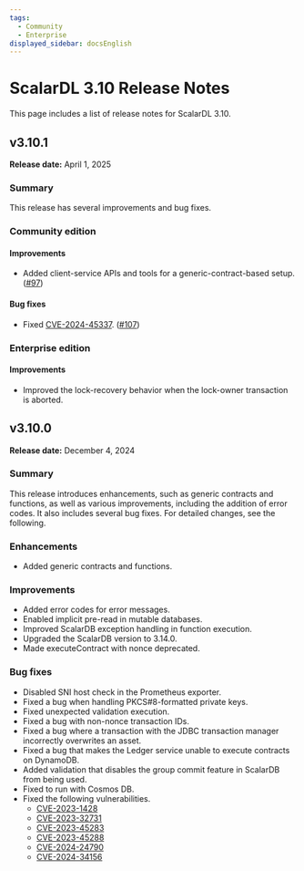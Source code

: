 ```yaml
---
tags:
  - Community
  - Enterprise
displayed_sidebar: docsEnglish
---
```


# ScalarDL 3.10 Release Notes

This page includes a list of release notes for ScalarDL 3.10.

## v3.10.1

**Release date:** April 1, 2025

### Summary

This release has several improvements and bug fixes.

### Community edition

#### Improvements

- Added client-service APIs and tools for a generic-contract-based setup. ([#97](https://github.com/scalar-labs/scalardl/pull/97))

#### Bug fixes

- Fixed [CVE-2024-45337](https://github.com/advisories/GHSA-v778-237x-gjrc "CVE-2024-45337"). ([#107](https://github.com/scalar-labs/scalardl/pull/107))

### Enterprise edition

#### Improvements

- Improved the lock-recovery behavior when the lock-owner transaction is aborted.

## v3.10.0

**Release date:** December 4, 2024

### Summary

This release introduces enhancements, such as generic contracts and functions, as well as various improvements, including the addition of error codes. It also includes several bug fixes. For detailed changes, see the following.

### Enhancements

- Added generic contracts and functions.

### Improvements

- Added error codes for error messages.
- Enabled implicit pre-read in mutable databases.
- Improved ScalarDB exception handling in function execution.
- Upgraded the ScalarDB version to 3.14.0.
- Made executeContract with nonce deprecated.

### Bug fixes

- Disabled SNI host check in the Prometheus exporter.
- Fixed a bug when handling PKCS#8-formatted private keys.
- Fixed unexpected validation execution.
- Fixed a bug with non-nonce transaction IDs.
- Fixed a bug where a transaction with the JDBC transaction manager incorrectly overwrites an asset.
- Fixed a bug that makes the Ledger service unable to execute contracts on DynamoDB.
- Added validation that disables the group commit feature in ScalarDB from being used.
- Fixed to run with Cosmos DB.
- Fixed the following vulnerabilities.
  - [CVE-2023-1428](https://github.com/advisories/GHSA-6628-q6j9-w8vg "CVE-2023-1428")
  - [CVE-2023-32731](https://github.com/advisories/GHSA-cfgp-2977-2fmm "CVE-2023-32731")
  - [CVE-2023-45283](https://github.com/advisories/GHSA-vvjp-q62m-2vph "CVE-2023-45283")
  - [CVE-2023-45288](https://github.com/advisories/GHSA-4v7x-pqxf-cx7m "CVE-2023-45288")
  - [CVE-2024-24790](https://github.com/advisories/GHSA-49gw-vxvf-fc2g "CVE-2024-24790")
  - [CVE-2024-34156](https://github.com/advisories/GHSA-crqm-pwhx-j97f "CVE-2024-34156")
